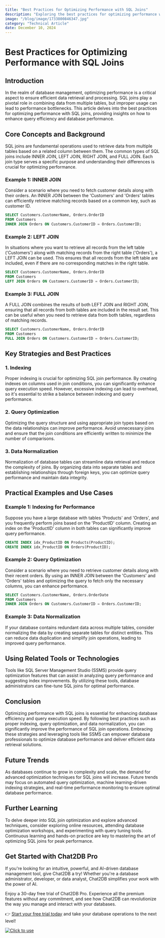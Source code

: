 ```yaml
---
title: "Best Practices for Optimizing Performance with SQL Joins"
description: "Exploring the best practices for optimizing performance with SQL joins and their impact on database efficiency."
image: "/blog/image/1733800846347.jpg"
category: "Technical Article"
date: December 10, 2024
---
```


# Best Practices for Optimizing Performance with SQL Joins

## Introduction

In the realm of database management, optimizing performance is a critical aspect to ensure efficient data retrieval and processing. SQL joins play a pivotal role in combining data from multiple tables, but improper usage can lead to performance bottlenecks. This article delves into the best practices for optimizing performance with SQL joins, providing insights on how to enhance query efficiency and database performance.

## Core Concepts and Background

SQL joins are fundamental operations used to retrieve data from multiple tables based on a related column between them. The common types of SQL joins include INNER JOIN, LEFT JOIN, RIGHT JOIN, and FULL JOIN. Each join type serves a specific purpose and understanding their differences is crucial for optimizing performance.

### Example 1: INNER JOIN

Consider a scenario where you need to fetch customer details along with their orders. An INNER JOIN between the 'Customers' and 'Orders' tables can efficiently retrieve matching records based on a common key, such as customer ID.

```sql
SELECT Customers.CustomerName, Orders.OrderID
FROM Customers
INNER JOIN Orders ON Customers.CustomerID = Orders.CustomerID;
```

### Example 2: LEFT JOIN

In situations where you want to retrieve all records from the left table ('Customers') along with matching records from the right table ('Orders'), a LEFT JOIN can be used. This ensures that all records from the left table are included, even if there are no corresponding matches in the right table.

```sql
SELECT Customers.CustomerName, Orders.OrderID
FROM Customers
LEFT JOIN Orders ON Customers.CustomerID = Orders.CustomerID;
```

### Example 3: FULL JOIN

A FULL JOIN combines the results of both LEFT JOIN and RIGHT JOIN, ensuring that all records from both tables are included in the result set. This can be useful when you need to retrieve data from both tables, regardless of matching records.

```sql
SELECT Customers.CustomerName, Orders.OrderID
FROM Customers
FULL JOIN Orders ON Customers.CustomerID = Orders.CustomerID;
```

## Key Strategies and Best Practices

### 1. Indexing

Proper indexing is crucial for optimizing SQL join performance. By creating indexes on columns used in join conditions, you can significantly enhance query execution speed. However, excessive indexing can lead to overhead, so it's essential to strike a balance between indexing and query performance.

### 2. Query Optimization

Optimizing the query structure and using appropriate join types based on the data relationships can improve performance. Avoid unnecessary joins and ensure that the join conditions are efficiently written to minimize the number of comparisons.

### 3. Data Normalization

Normalization of database tables can streamline data retrieval and reduce the complexity of joins. By organizing data into separate tables and establishing relationships through foreign keys, you can optimize query performance and maintain data integrity.

## Practical Examples and Use Cases

### Example 1: Indexing for Performance

Suppose you have a large database with tables 'Products' and 'Orders', and you frequently perform joins based on the 'ProductID' column. Creating an index on the 'ProductID' column in both tables can significantly improve query performance.

```sql
CREATE INDEX idx_ProductID ON Products(ProductID);
CREATE INDEX idx_ProductID ON Orders(ProductID);
```

### Example 2: Query Optimization

Consider a scenario where you need to retrieve customer details along with their recent orders. By using an INNER JOIN between the 'Customers' and 'Orders' tables and optimizing the query to fetch only the necessary columns, you can enhance performance.

```sql
SELECT Customers.CustomerName, Orders.OrderDate
FROM Customers
INNER JOIN Orders ON Customers.CustomerID = Orders.CustomerID;
```

### Example 3: Data Normalization

If your database contains redundant data across multiple tables, consider normalizing the data by creating separate tables for distinct entities. This can reduce data duplication and simplify join operations, leading to improved query performance.

## Using Related Tools or Technologies

Tools like SQL Server Management Studio (SSMS) provide query optimization features that can assist in analyzing query performance and suggesting index improvements. By utilizing these tools, database administrators can fine-tune SQL joins for optimal performance.

## Conclusion

Optimizing performance with SQL joins is essential for enhancing database efficiency and query execution speed. By following best practices such as proper indexing, query optimization, and data normalization, you can significantly improve the performance of SQL join operations. Embracing these strategies and leveraging tools like SSMS can empower database professionals to optimize database performance and deliver efficient data retrieval solutions.

## Future Trends

As databases continue to grow in complexity and scale, the demand for advanced optimization techniques for SQL joins will increase. Future trends may focus on automated query optimization, machine learning-driven indexing strategies, and real-time performance monitoring to ensure optimal database performance.

## Further Learning

To delve deeper into SQL join optimization and explore advanced techniques, consider exploring online resources, attending database optimization workshops, and experimenting with query tuning tools. Continuous learning and hands-on practice are key to mastering the art of optimizing SQL joins for peak performance.

## Get Started with Chat2DB Pro

If you're looking for an intuitive, powerful, and AI-driven database management tool, give Chat2DB a try! Whether you're a database administrator, developer, or data analyst, Chat2DB simplifies your work with the power of AI.

Enjoy a 30-day free trial of Chat2DB Pro. Experience all the premium features without any commitment, and see how Chat2DB can revolutionize the way you manage and interact with your databases.

👉 [Start your free trial today](https://chat2db.ai/pricing) and take your database operations to the next level!


[![Click to use](/image/blog/bg/chat2db.jpg)](https://chat2db.ai/)
